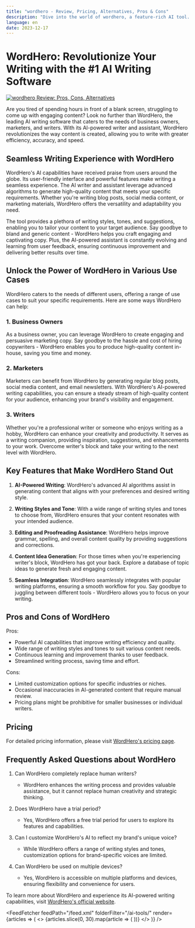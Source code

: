 ```yaml
---
title: "wordhero - Review, Pricing, Alternatives, Pros & Cons"
description: "Dive into the world of wordhero, a feature-rich AI tool. Learn about its features, pricing, and how it's making an impact. Don't miss out!"
language: en
date: 2023-12-17
---
```

        
# WordHero: Revolutionize Your Writing with the #1 AI Writing Software


<BlogHeader />


[![wordhero Review: Pros, Cons, Alternatives](/ai-tools/wordhero.png)](https://wordhero.co/)



Are you tired of spending hours in front of a blank screen, struggling to come up with engaging content? Look no further than WordHero, the leading AI writing software that caters to the needs of business owners, marketers, and writers. With its AI-powered writer and assistant, WordHero revolutionizes the way content is created, allowing you to write with greater efficiency, accuracy, and speed.

## Seamless Writing Experience with WordHero

WordHero's AI capabilities have received praise from users around the globe. Its user-friendly interface and powerful features make writing a seamless experience. The AI writer and assistant leverage advanced algorithms to generate high-quality content that meets your specific requirements. Whether you're writing blog posts, social media content, or marketing materials, WordHero offers the versatility and adaptability you need.

The tool provides a plethora of writing styles, tones, and suggestions, enabling you to tailor your content to your target audience. Say goodbye to bland and generic content - WordHero helps you craft engaging and captivating copy. Plus, the AI-powered assistant is constantly evolving and learning from user feedback, ensuring continuous improvement and delivering better results over time.

## Unlock the Power of WordHero in Various Use Cases

WordHero caters to the needs of different users, offering a range of use cases to suit your specific requirements. Here are some ways WordHero can help:

### 1. Business Owners

As a business owner, you can leverage WordHero to create engaging and persuasive marketing copy. Say goodbye to the hassle and cost of hiring copywriters - WordHero enables you to produce high-quality content in-house, saving you time and money.

### 2. Marketers

Marketers can benefit from WordHero by generating regular blog posts, social media content, and email newsletters. With WordHero's AI-powered writing capabilities, you can ensure a steady stream of high-quality content for your audience, enhancing your brand's visibility and engagement.

### 3. Writers

Whether you're a professional writer or someone who enjoys writing as a hobby, WordHero can enhance your creativity and productivity. It serves as a writing companion, providing inspiration, suggestions, and enhancements to your work. Overcome writer's block and take your writing to the next level with WordHero.

## Key Features that Make WordHero Stand Out

1. **AI-Powered Writing**: WordHero's advanced AI algorithms assist in generating content that aligns with your preferences and desired writing style.

2. **Writing Styles and Tone**: With a wide range of writing styles and tones to choose from, WordHero ensures that your content resonates with your intended audience.

3. **Editing and Proofreading Assistance**: WordHero helps improve grammar, spelling, and overall content quality by providing suggestions and corrections.

4. **Content Idea Generation**: For those times when you're experiencing writer's block, WordHero has got your back. Explore a database of topic ideas to generate fresh and engaging content.

5. **Seamless Integration**: WordHero seamlessly integrates with popular writing platforms, ensuring a smooth workflow for you. Say goodbye to juggling between different tools - WordHero allows you to focus on your writing.

## Pros and Cons of WordHero

Pros:

- Powerful AI capabilities that improve writing efficiency and quality.
- Wide range of writing styles and tones to suit various content needs.
- Continuous learning and improvement thanks to user feedback.
- Streamlined writing process, saving time and effort.

Cons:

- Limited customization options for specific industries or niches.
- Occasional inaccuracies in AI-generated content that require manual review.
- Pricing plans might be prohibitive for smaller businesses or individual writers.

## Pricing

For detailed pricing information, please visit [WordHero's pricing page](https://wordhero.co/pricing).

## Frequently Asked Questions about WordHero

1. Can WordHero completely replace human writers?

   - WordHero enhances the writing process and provides valuable assistance, but it cannot replace human creativity and strategic thinking.

2. Does WordHero have a trial period?

   - Yes, WordHero offers a free trial period for users to explore its features and capabilities.

3. Can I customize WordHero's AI to reflect my brand's unique voice?

   - While WordHero offers a range of writing styles and tones, customization options for brand-specific voices are limited.

4. Can WordHero be used on multiple devices?

   - Yes, WordHero is accessible on multiple platforms and devices, ensuring flexibility and convenience for users.

To learn more about WordHero and experience its AI-powered writing capabilities, visit [WordHero's official website](https://wordhero.co/).


<AdComponent />


<FeedFetcher feedPath="/feed.xml" folderFilter="/ai-tools/" render={articles => (
    <>
        <Cards>
            {articles.slice(0, 30).map(article => (
                <Card key={article.link} title={article.title} href={article.link} />
            ))}
        </Cards>
    </>
)} />

